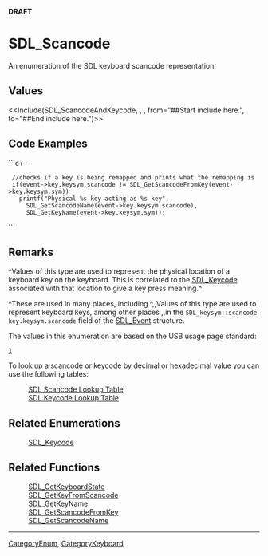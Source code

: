 <!-- pragma section-numbers off -->
<!-- pragma camelcase off -->
'''DRAFT'''

= SDL_Scancode =
An enumeration of the SDL keyboard scancode representation.


== Values ==
<<Include(SDL_ScancodeAndKeycode, , , from="##Start include here.", to="##End include here.")>>

== Code Examples ==
```c++
  //checks if a key is being remapped and prints what the remapping is
  if(event->key.keysym.scancode != SDL_GetScancodeFromKey(event->key.keysym.sym))
    printf("Physical %s key acting as %s key",
      SDL_GetScancodeName(event->key.keysym.scancode),
      SDL_GetKeyName(event->key.keysym.sym));
```

== Remarks ==
^Values of this type are used to represent the physical location of a keyboard key on the keyboard.  This is correlated to the [[SDL_Keycode]] associated with that location to give a key press meaning.^

^These are used in many places, including ^,,Values of this type are used to represent keyboard keys, among other places ,,in the <code>SDL_keysym::scancode</code> <code>key.keysym.scancode</code> field of the [[SDL_Event]] structure.

The values in this enumeration are based on the USB usage page standard:
 [http://www.usb.org/developers/devclass_docs/Hut1_12.pdf]

To look up a scancode or keycode by decimal or hexadecimal value you can use the following tables:
:[[SDLScancodeLookup|SDL Scancode Lookup Table]]
:[[SDLKeycodeLookup|SDL Keycode Lookup Table]]

== Related Enumerations ==
:[[SDL_Keycode]]

== Related Functions ==
:[[SDL_GetKeyboardState]]
:[[SDL_GetKeyFromScancode]]
:[[SDL_GetKeyName]]
:[[SDL_GetScancodeFromKey]]
:[[SDL_GetScancodeName]]

----
[[CategoryEnum]], [[CategoryKeyboard]]
